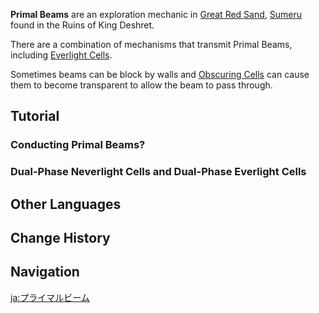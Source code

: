 {{Stub|update infobox image}}
{{Terminology Infobox
|image     = Primal Beam.png
|type      = Exploration
|region    = Sumeru
|subregion = Great Red Sand
}}
'''Primal Beams''' are an exploration mechanic in [[Great Red Sand]], [[Sumeru]] found in the Ruins of King Deshret.

There are a combination of mechanisms that transmit Primal Beams, including [[Everlight Cell]]s.

Sometimes beams can be block by walls and [[Obscuring Cell]]s can cause them to become transparent to allow the beam to pass through.

==Tutorial==
===Conducting Primal Beams?===
{{Transclude|Tutorial/Conducting Primal Beams?}}

===Dual-Phase Neverlight Cells and Dual-Phase Everlight Cells===
{{Transclude|Tutorial/Dual-Phase Neverlight Cells and Dual-Phase Everlight Cells}}

==Other Languages==
{{Other Languages
|en      = Primal Beam
|zhs     = 元能光束
|zhs_rm  = Yuánnéng Guāngshù
|zht     = 元能光束
|zht_rm  = Yuánnéng Guāngshù
|zh_tl   = 
|ja      = プライマルビーム
|ja_rm   = Puraimaru Biimu
|ja_tl   = Primal Beam
|ko      = 태고의 빛줄기
|ko_rm   = Taego-ui Bitjulgi
|ko_tl   = Primal Beam
|es      = Rayo de luz primigenia
|es_tl   = Primal Light Ray
|fr      = Rayon élémentaire
|fr_tl   = Elementary Beam
|ru      = Элементальный луч
|ru_tl   = Elemental Ray
|th      = ลำแสงพลังงาน
|th_rm   = Lam Saeng Pha Lang Ng-an
|th_tl   = Power Beam
|vi      = Tia Sáng {{tt|Năng Lượng|能量}}
|vi_tl   = Energy Beam
|de      = Urstrahl
|de_tl   = Primal Beam
|id      = Primal Beam
|pt      = Raio Elemental
|pt_tl   = 
|tr      = 
|tr_tl   = 
|it      = 
|it_tl   = 
}}

==Change History==
{{Change History|3.1}}

==Navigation==
{{Exploration Navbox|Sumeru}}

[[ja:プライマルビーム]]